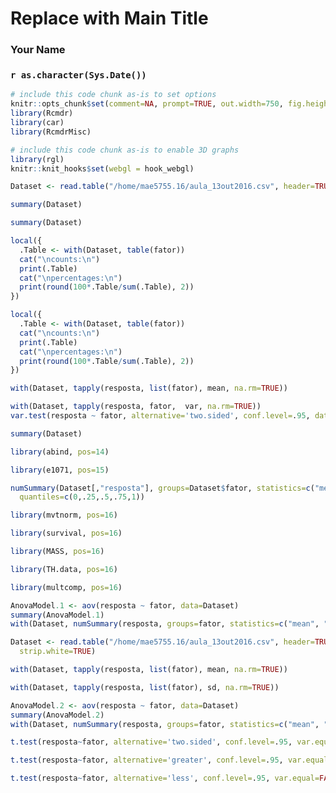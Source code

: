 <!-- R Commander Markdown Template -->

Replace with Main Title
=======================

### Your Name

### `r as.character(Sys.Date())`

```r
# include this code chunk as-is to set options
knitr::opts_chunk$set(comment=NA, prompt=TRUE, out.width=750, fig.height=8, fig.width=8)
library(Rcmdr)
library(car)
library(RcmdrMisc)
```


```r
# include this code chunk as-is to enable 3D graphs
library(rgl)
knitr::knit_hooks$set(webgl = hook_webgl)
```

```r
Dataset <- read.table("/home/mae5755.16/aula_13out2016.csv", header=TRUE, sep=",", na.strings="NA", dec=".", strip.white=TRUE)
```

```r
summary(Dataset)
```


```r
summary(Dataset)
```


```r
local({
  .Table <- with(Dataset, table(fator))
  cat("\ncounts:\n")
  print(.Table)
  cat("\npercentages:\n")
  print(round(100*.Table/sum(.Table), 2))
})
```

```r
local({
  .Table <- with(Dataset, table(fator))
  cat("\ncounts:\n")
  print(.Table)
  cat("\npercentages:\n")
  print(round(100*.Table/sum(.Table), 2))
})
```

```r
with(Dataset, tapply(resposta, list(fator), mean, na.rm=TRUE))
```

```r
with(Dataset, tapply(resposta, fator,  var, na.rm=TRUE))
var.test(resposta ~ fator, alternative='two.sided', conf.level=.95, data=Dataset)
```

```r
summary(Dataset)
```


```r
library(abind, pos=14)
```


```r
library(e1071, pos=15)
```


```r
numSummary(Dataset[,"resposta"], groups=Dataset$fator, statistics=c("mean", "sd", "se(mean)", "IQR", "quantiles"), 
  quantiles=c(0,.25,.5,.75,1))
```

```r
library(mvtnorm, pos=16)
```


```r
library(survival, pos=16)
```


```r
library(MASS, pos=16)
```


```r
library(TH.data, pos=16)
```


```r
library(multcomp, pos=16)
```


```r
AnovaModel.1 <- aov(resposta ~ fator, data=Dataset)
summary(AnovaModel.1)
with(Dataset, numSummary(resposta, groups=fator, statistics=c("mean", "sd")))
```

```r
Dataset <- read.table("/home/mae5755.16/aula_13out2016.csv", header=TRUE, sep=",", na.strings="NA", dec=".", 
  strip.white=TRUE)
```

```r
with(Dataset, tapply(resposta, list(fator), mean, na.rm=TRUE))
```

```r
with(Dataset, tapply(resposta, list(fator), sd, na.rm=TRUE))
```

```r
AnovaModel.2 <- aov(resposta ~ fator, data=Dataset)
summary(AnovaModel.2)
with(Dataset, numSummary(resposta, groups=fator, statistics=c("mean", "sd")))
```

```r
t.test(resposta~fator, alternative='two.sided', conf.level=.95, var.equal=FALSE, data=Dataset)
```

```r
t.test(resposta~fator, alternative='greater', conf.level=.95, var.equal=FALSE, data=Dataset)
```

```r
t.test(resposta~fator, alternative='less', conf.level=.95, var.equal=FALSE, data=Dataset)
```



